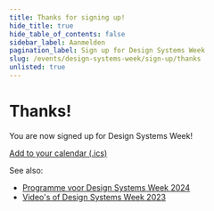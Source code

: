 ```yaml
---
title: Thanks for signing up!
hide_title: true
hide_table_of_contents: false
sidebar_label: Aanmelden
pagination_label: Sign up for Design Systems Week
slug: /events/design-systems-week/sign-up/thanks
unlisted: true
---
```


# Thanks!

You are now signed up for Design Systems Week!

[Add to your calendar (.ics)](/dsweek-2024/dsweek-2024.ics)

See also:

- [Programme voor Design Systems Week 2024](/events/design-systems-week-2024/en/program)
- [Video's of Design Systems Week 2023](/events/design-systems-week-2023/en/program)
